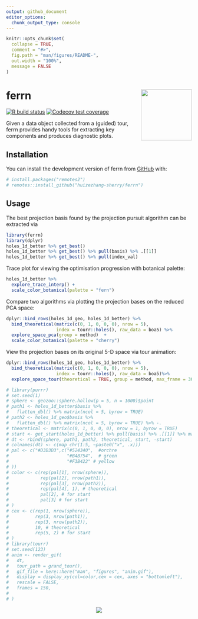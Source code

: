 ```yaml
---
output: github_document
editor_options: 
  chunk_output_type: console
---
```


<!-- README.md is generated from README.Rmd. Please edit that file -->

```r
knitr::opts_chunk$set(
  collapse = TRUE,
  comment = "#>",
  fig.path = "man/figures/README-",
  out.width = "100%", 
  message = FALSE
)
```

# ferrn <a href='https://huizezhang-sherry.github.io/ferrn'><img src='man/figures/logo.png' align="right" height="138.5" /></a>
<!-- badges: start -->
[![R build status](https://github.com/huizezhang-sherry/ferrn/workflows/R-CMD-check/badge.svg)](https://github.com/huizezhang-sherry/ferrn/actions)
[![Codecov test coverage](https://codecov.io/gh/huizezhang-sherry/ferrn/branch/master/graph/badge.svg)](https://codecov.io/gh/huizezhang-sherry/ferrn?branch=master)
<!-- badges: end -->

Given a data object collected from a (guided) tour, ferrn provides handy tools for extracting key components and produces diagnostic plots. 

## Installation

You can install the development version of ferrn from [GitHub](https://github.com/) with:

```r
# install.packages("remotes2")
# remotes::install_github("huizezhang-sherry/ferrn")
```


## Usage

The best projection basis found by the projection pursuit algorithm can be extracted via 

```r
library(ferrn)
library(dplyr)
holes_1d_better %>% get_best()
holes_1d_better %>% get_best() %>% pull(basis) %>% .[[1]]
holes_1d_better %>% get_best() %>% pull(index_val)
```


Trace plot for viewing the optimisation progression with botanical palette:

```r
holes_1d_better %>% 
  explore_trace_interp() + 
  scale_color_botanical(palette = "fern")
```

Compare two algorithms via plotting the projection bases on the reduced PCA space:


```r
dplyr::bind_rows(holes_1d_geo, holes_1d_better) %>%
  bind_theoretical(matrix(c(0, 1, 0, 0, 0), nrow = 5),
                   index = tourr::holes(), raw_data = boa5) %>% 
  explore_space_pca(group = method)  +
  scale_color_botanical(palette = "cherry")

```


View the projection bases on its original 5-D space via tour animation:

```r
dplyr::bind_rows(holes_1d_geo, holes_1d_better) %>%
  bind_theoretical(matrix(c(0, 1, 0, 0, 0), nrow = 5),
                   index = tourr::holes(), raw_data = boa5)%>% 
  explore_space_tour(theoretical = TRUE, group = method, max_frame = 30)
```

```r
# library(purrr)
# set.seed(1)
# sphere <- geozoo::sphere.hollow(p = 5, n = 1000)$point
# path1 <- holes_1d_better$basis %>%
#   flatten_dbl() %>% matrix(ncol = 5, byrow = TRUE)
# path2 <- holes_1d_geo$basis %>%
#   flatten_dbl() %>% matrix(ncol = 5, byrow = TRUE) %>% -.
# theoretical <- matrix(c(0, 1, 0, 0, 0), nrow = 1, byrow = TRUE)
# start <- get_start(holes_1d_better) %>% pull(basis) %>% .[[1]] %>% matrix(nrow = 1)
# dt <- rbind(sphere, path1, path2, theoretical, start, -start)
# colnames(dt) <- c(map_chr(1:5, ~paste0("x", .x)))
# pal <- c("#D3D3D3",c("#524340",  #orchre
#                      "#B4B754",  # green
#                      "#F3B422" # yellow
# ))
# color <- c(rep(pal[1], nrow(sphere)),
#            rep(pal[2], nrow(path1)),
#            rep(pal[3], nrow(path2)),
#            rep(pal[4], 1), # theoretical
#            pal[2], # for start
#            pal[3] # for start
# )
# cex <- c(rep(1, nrow(sphere)),
#          rep(3, nrow(path1)),
#          rep(3, nrow(path2)),
#          10, # theoretical
#          rep(5, 2) # for start
# )
# library(tourr)
# set.seed(123)
# anim <- render_gif(
#   dt,
#   tour_path = grand_tour(),
#   gif_file = here::here("man", "figures", "anim.gif"),
#   display = display_xy(col=color,cex = cex, axes = "bottomleft"),
#   rescale = FALSE,
#   frames = 150,
# 
# )

```


<p align="center">
  <img src="man/figures/anim.gif">
</p>
